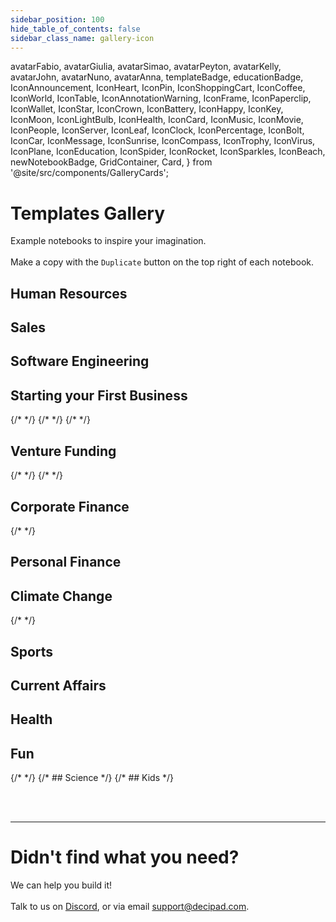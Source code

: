 ```yaml
---
sidebar_position: 100
hide_table_of_contents: false
sidebar_class_name: gallery-icon
---
```


  avatarFabio,
  avatarGiulia,
  avatarSimao,
  avatarPeyton,
  avatarKelly,
  avatarJohn,
  avatarNuno,
  avatarAnna,
  templateBadge,
  educationBadge,
  IconAnnouncement,
  IconHeart,
  IconPin,
  IconShoppingCart,
  IconCoffee,
  IconWorld,
  IconTable,
  IconAnnotationWarning,
  IconFrame,
  IconPaperclip,
  IconWallet,
  IconStar,
  IconCrown,
  IconBattery,
  IconHappy,
  IconKey,
  IconMoon,
  IconLightBulb,
  IconHealth,
  IconCard,
  IconMusic,
  IconMovie,
  IconPeople,
  IconServer,
  IconLeaf,
  IconClock,
  IconPercentage,
  IconBolt,
  IconCar,
  IconMessage,
  IconSunrise,
  IconCompass,
  IconTrophy,
  IconVirus,
  IconPlane,
  IconEducation,
  IconSpider,
  IconRocket,
  IconSparkles,
  IconBeach,
  newNotebookBadge,
  GridContainer,
  Card,
} from '@site/src/components/GalleryCards';

# Templates Gallery

Example notebooks to inspire your imagination. <br></br>
Make a copy with the `Duplicate` button on the top right of each notebook.

## Human Resources

<GridContainer>
  <Card
    author="Kelly McEttrick"
    cardColor="--card-yellow"
    icon={IconLeaf}
    title="Offer letter template"
    img="https://user-images.githubusercontent.com/12210180/162471244-15b6b5ba-5ed3-45ee-a6e0-475d1b018053.png"
    notebook="https://app.decipad.com/n/An-offer-letter-for-startup-employees-template-%3ArpkOOZpHjUQHfm2cDDOKR"
    description="Offer letters at startups most often include stock base compensation. Use this template to explain how these work and next steps."
    template
    avatar={avatarKelly}
  />
  <Card
    author="Kelly McEttrick"
    cardColor="--card-green"
    icon={IconLeaf}
    title="Understanding stock options"
    img="https://user-images.githubusercontent.com/12210180/162471244-15b6b5ba-5ed3-45ee-a6e0-475d1b018053.png"
    notebook="https://app.decipad.com/n/Understanding-stock-options-at-an-early-stage-startup%3ArSztWxWyHRz3wp-1sm13M"
    description="How equity compensation works? How much will your stock options be worth in the future?"
    avatar={avatarKelly}
  />
  <Card
    author="Kelly McEttrick"
    cardColor="--card-blue"
    icon={IconPercentage}
    title="Performance summary letter template"
    img="https://user-images.githubusercontent.com/12210180/162471244-15b6b5ba-5ed3-45ee-a6e0-475d1b018053.png"
    notebook="https://app.decipad.com/n/-Template-Performance-summary-letter-%3AjuzNZDn4zNSqn2Rz14pKn"
    description="Compensation adjustments are often based on performance and a formula. Use this template to communicate adjustments."
    template
    avatar={avatarKelly}
  />
  <Card
    author="Nuno Job"
    cardColor="--card-pink"
    icon={IconCoffee}
    title="Adjusting employee compensation when moving countries"
    img="https://user-images.githubusercontent.com/12210180/162471244-15b6b5ba-5ed3-45ee-a6e0-475d1b018053.png"
    notebook="https://app.decipad.com/n/Emily-in-Paris%3AmCTaRvBPOskMxCEKeKKxt?secret=Zhm1ToqvarE6ZzXHJU2Cn"
    description="A notebook that breaks down the calculations behind salary adjustments when moving cities."
    avatar={avatarNuno}
  />
</GridContainer>

## Sales

<GridContainer>
  <Card
    author="Kelly McEttrick"
    cardColor="--card-orange"
    icon={IconShoppingCart}
    title="Sales Pipeline Report"
    img="https://user-images.githubusercontent.com/12210180/162471244-15b6b5ba-5ed3-45ee-a6e0-475d1b018053.png"
    notebook="https://app.decipad.com/n/-Template-Sales-Report-Monthly-Pipeline-Update%3ABxUws8V5ImNdj3feqCevN"
    description="Bring context to your sales funnel. Use this template to easily track your pipeline, analyze top performers and share insights with your team."
    template
    avatar={avatarKelly}
  />
  <Card
    author="Kelly McEttrick"
    cardColor="--card-purple"
    icon={IconHappy}
    title="SDR Compensation Letter"
    img="https://user-images.githubusercontent.com/12210180/162471244-15b6b5ba-5ed3-45ee-a6e0-475d1b018053.png"
    notebook="https://app.decipad.com/n/SDR-compensation-for-growing-companies%3AgEo9yC8lhBXeko-5dSxIV"
    description="An interactive commission plan that allows sales to easily explore different scenarios and better understand how their performance impacts their pay."
    template
    avatar={avatarKelly}
    newNotebook
  />
  <Card
    author="Kelly McEttrick"
    cardColor="--card-yellow"
    icon={IconMessage}
    title="Building a Commission Plan"
    img="https://user-images.githubusercontent.com/12210180/162471244-15b6b5ba-5ed3-45ee-a6e0-475d1b018053.png"
    notebook="https://app.decipad.com/n/Tips-for-building-a-commission-plan-from-experts%3AyoiYxMLOyZk_GP3QkTl1y"
    description="Best practices and tips for building a commission plan from experts."
    avatar={avatarKelly}
    newNotebook
  />
  <Card
    author="Peyton Swift"
    cardColor="--card-yellow"
    icon={IconPercentage}
    title="Tiered Rate Commission Plan"
    img="https://user-images.githubusercontent.com/12210180/162471244-15b6b5ba-5ed3-45ee-a6e0-475d1b018053.png"
    notebook="https://app.decipad.com/n/Sales-commission-letter-tiered-rates-%3AyN_j70uUyLKBVXn-7cmqJ"
    description="Share interactive commission plans with your sales team so they can better understand how their variable compensation will work."
    avatar={avatarPeyton}
    template
    newNotebook
  />
  <Card
    author="Peyton Swift"
    cardColor="--card-yellow"
    icon={IconPercentage}
    title="Tiered Rate Commission Plan - Seasonality"
    img="https://user-images.githubusercontent.com/12210180/162471244-15b6b5ba-5ed3-45ee-a6e0-475d1b018053.png"
    notebook="https://app.decipad.com/n/Sales-commission-letter-advanced-tiered-rates-%3A72ZufuX-ShOY0yXg57p60"
    description="Design a sales commission plan that encourages steady performance throughout the year and offers rewards for sales teams who achieve higher sales during peak seasons."
    template
    avatar={avatarPeyton}
    newNotebook
  />
  <Card
    author="Kelly McEttrick"
    cardColor="--card-orange"
    icon={IconShoppingCart}
    title="Commission Pipeline Tracking"
    img="https://user-images.githubusercontent.com/12210180/162471244-15b6b5ba-5ed3-45ee-a6e0-475d1b018053.png"
    notebook="https://app.decipad.com/n/-Template-Commission-Pipeline-Tracking%3AaIaxBwyCvG6h3Arh4ea9H"
    description="A template to monitor your sales pipeline and easily forecast how you are pacing to a sales goal, quota and commission payout."
    template
    avatar={avatarKelly}
    newNotebook
  />
  <Card
    author="Simão Dias"
    cardColor="--card-green"
    icon={IconRocket}
    title="Pricing Calculator"
    img="https://user-images.githubusercontent.com/12210180/162471244-15b6b5ba-5ed3-45ee-a6e0-475d1b018053.png"
    notebook="https://app.decipad.com/n/-Template-Pricing-Calculator%3A8Z1R0ZJhsmj8-8nidd7sF"
    description="Pricing configuration can be complicated at times, use this template to explore pricing options."
    template
    avatar={avatarSimao}
    newNotebook
  />
</GridContainer>

## Software Engineering

<GridContainer>
  <Card
    author="Fabio Santos"
    cardColor="--card-blue"
    icon={IconServer}
    title="Picking the right GitHub plan for your team"
    img="https://user-images.githubusercontent.com/12210180/162471244-15b6b5ba-5ed3-45ee-a6e0-475d1b018053.png"
    notebook="https://app.decipad.com/n/Should-I-upgrade-to-Github-s-Enterprise-plan-%3AFlwvRkd6oiuePyH7MNzan"
    description="Explores different plan scenarios depending on your team's GitHub usage."
    avatar={avatarFabio}
  />
</GridContainer>

## Starting your First Business

<GridContainer>
  <Card
    author="Kelly McEttrick"
    cardColor="--card-green"
    icon={IconCard}
    title="Invoice template"
    img="https://user-images.githubusercontent.com/12210180/162471244-15b6b5ba-5ed3-45ee-a6e0-475d1b018053.png"
    notebook="https://app.decipad.com/n/Invoice-for-Professional-Services%3AbvG3oSIDSMoZxx5oFHQ4r"
    description="This notebook showcases how you can create an invoice on Decipad."
    template
    avatar={avatarKelly}
  ></Card>
  <Card
    author="Peyton Swift"
    cardColor="--card-green"
    icon={IconWallet}
    title="Yearly Marketing Budget"
    img="https://user-images.githubusercontent.com/12210180/162471244-15b6b5ba-5ed3-45ee-a6e0-475d1b018053.png"
    notebook="https://app.decipad.com/n/Yearly-Marketing-Budget%3A-DS_cAn252f5GtDHFKI9D"
    description="Use this  template to efficiently plan and track your marketing expenses, enabling you to make informed decisions and easily communicate your investment."
    template
    avatar={avatarPeyton}
  ></Card>
  <Card
    author="Peyton Swift"
    cardColor="--card-green"
    icon={IconRocket}
    title="UX Design Proposal Template"
    img="https://user-images.githubusercontent.com/12210180/162471244-15b6b5ba-5ed3-45ee-a6e0-475d1b018053.png"
    notebook="https://app.decipad.com/n/UX-Design-Client-Proposal%3AEDoj00ZVGr4-MNIbCCB6L"
    description="Use this template to outline your project goals, establish a clear scope of work, and present your design process and pricing structure to potential clients.
                "
    template
    avatar={avatarPeyton}
  ></Card>
  <Card
    author="Simão Dias"
    cardColor="--card-purple"
    icon={IconSparkles}
    title="Start a business"
    img="https://user-images.githubusercontent.com/12210180/162471244-15b6b5ba-5ed3-45ee-a6e0-475d1b018053.png"
    notebook="https://app.decipad.com/n/-Starting-a-Candle-Business%3Ax7lAd-B_27F0gCxxhlHDr"
    description="Example on how to break down and forecast financials of a businees before starting."
    avatar={avatarSimao}
  />
  <Card
    author="Giulia Camargo"
    cardColor="--card-yellow"
    icon={IconStar}
    title="Pricing a consulting project"
    img="https://user-images.githubusercontent.com/12210180/162471244-15b6b5ba-5ed3-45ee-a6e0-475d1b018053.png"
    notebook="https://app.decipad.com/n/Pricing-a-consulting-project%3AXvFir3R2H_GvTfsy5bA4Q"
    description="Landed a new project? Use this model to understand how to calculate staff allocation, project expenses, and target rates."
    avatar={avatarGiulia}
  />
  {/* <Card
                author="Nuno Job"
                cardColor="--card-green"
                icon="🤔"
                title="How much money do I need to start my business?"
                img="https://user-images.githubusercontent.com/12210180/162471244-15b6b5ba-5ed3-45ee-a6e0-475d1b018053.png"
                notebook="https://app.decipad.com/n/Simple-Cashflow%3Ak1Zw0l2QmvbU5DIJ_XWxu?secret=vgzyDwDdJhTNN1SccetIe"
                description="Use this notebook to understand your cashflow and project the initial investment you need."
              ></Card> */}
  {/* <Card
                author="Nuno Job"
                cardColor="--card-green"
                icon="🤒"
                title=" Build a new gym"
                img="https://user-images.githubusercontent.com/12210180/162471244-15b6b5ba-5ed3-45ee-a6e0-475d1b018053.png"
                notebook="https://app.decipad.com"
                description="Missing"
            /> */}
  <Card
    author="Giulia Camargo"
    cardColor="--card-white"
    icon={IconKey}
    title="Restaurant Pricing"
    img="https://user-images.githubusercontent.com/12210180/162471244-15b6b5ba-5ed3-45ee-a6e0-475d1b018053.png"
    notebook="https://app.decipad.com/n/Is-my-restaurant-profitable-%3AJ0dGd6P-2FCtBN-RaULz4"
    description="Use this model to understand how you should price the meals at your restaurant in order to be profitable."
    avatar={avatarGiulia}
  />
  {/* <Card
                author="Nuno Job"
                cardColor="--card-green"
                icon="🤒"
                title=" Trojan Financials"
                img="https://user-images.githubusercontent.com/12210180/162471244-15b6b5ba-5ed3-45ee-a6e0-475d1b018053.png"
                notebook="https://app.decipad.com"
                description="Missing"
          /> */}
</GridContainer>

## Venture Funding

<GridContainer>
  {/* <Card
                author="Nuno Job"
                cardColor="--card-green"
                icon="🤒"
                title="Pro-rata calculator for your next round"
                img="https://user-images.githubusercontent.com/12210180/162471244-15b6b5ba-5ed3-45ee-a6e0-475d1b018053.png"
                notebook="https://app.decipad.com"
                description="Missing"
        /> */}
  <Card
    author="Nuno Job"
    cardColor="--card-blue"
    icon={IconRocket}
    title="A founders guide to pricing your first round"
    img="https://user-images.githubusercontent.com/12210180/162471244-15b6b5ba-5ed3-45ee-a6e0-475d1b018053.png"
    notebook="https://app.decipad.com/n/A-founders-guide-to-pricing-your-first-round%3AEIfsPUrmoNZDMtGHYuxMW"
    description="Before you negotiate your first VC round, you might have a simple cap. This Notebook goes over the math and breaks it down."
    avatar={avatarNuno}
  />
  <Card
    author="Nuno Job"
    cardColor="--card-yellow"
    icon={IconAnnotationWarning}
    title="A founder's guide to liquidation preference"
    img="https://user-images.githubusercontent.com/12210180/162471244-15b6b5ba-5ed3-45ee-a6e0-475d1b018053.png"
    notebook="https://app.decipad.com/n/A-founder-s-guide-to-liquidation-preference-startup-demo%3A789aAn-CwBN1JoxDCZxjn"
    description="When negotiating your term sheet, you will likely find liquidation preference as one of the terms. So, what does it mean?"
    avatar={avatarNuno}
  />
  {/* <Card
                author="Nuno Job"
                cardColor="--card-green"
                icon="🤒"
                title="Profit sharing with founders for a VC fund"
                img="https://user-images.githubusercontent.com/12210180/162471244-15b6b5ba-5ed3-45ee-a6e0-475d1b018053.png"
                notebook="https://app.decipad.com"
                description="Missing"
    /> */}
</GridContainer>

## Corporate Finance

<GridContainer>
  <Card
    author="Kelly McEttrick"
    cardColor="--card-green"
    icon={IconWorld}
    title="$AAPL, interest rates and the stock market"
    img="https://user-images.githubusercontent.com/12210180/162471244-15b6b5ba-5ed3-45ee-a6e0-475d1b018053.png"
    notebook="https://app.decipad.com/n/How-much-is-Apple-worth-Breaking-down-a-DFC-model-for-AAPL-%3AhioCODsrbDsTmMHKdukPm"
    description="You’ve probably been hearing a lot about interest rates lately. Check out this model that shows why they have been making the markets go wild."
    avatar={avatarKelly}
  />
  {/*
              <Card
                author="Nuno Job"
                cardColor="--card-green"
                icon="🤒"
                title="Vera Cruz"
                img="https://user-images.githubusercontent.com/12210180/162471244-15b6b5ba-5ed3-45ee-a6e0-475d1b018053.png"
                notebook="https://app.decipad.com"
                description="Missing"
              />
              */}
</GridContainer>

## Personal Finance

<GridContainer>
  <Card
    author="Nuno Job"
    cardColor="--card-green"
    icon={IconRocket}
    title="How much money do I get on a savings account?"
    img="https://user-images.githubusercontent.com/12210180/162471244-15b6b5ba-5ed3-45ee-a6e0-475d1b018053.png"
    notebook="https://app.decipad.com/n/How-much-money-do-I-get-on-a-savings-account-Template%3AynrEw3tTP1a6MVrUYbM_3"
    description="Some institutions pay interest when you open a savings account. Use this template to check how much money you will get after taxes."
    template
    newNotebook
    avatar={avatarNuno}
  />
  <Card
    author="Simão Dias"
    cardColor="--card-green"
    icon={IconLeaf}
    title="Finance Tracker"
    img="https://user-images.githubusercontent.com/12210180/162471244-15b6b5ba-5ed3-45ee-a6e0-475d1b018053.png"
    notebook="https://app.decipad.com/n/-Template-My-Finance-Tracker-2023%3AA5sV922M9Qtn71KoDdHzO"
    description="Input your expenses and income to get a detailed summary of cashflows using data views."
    template
    newNotebook
    avatar={avatarSimao}
  />
  <Card
    author="Peyton Swift"
    cardColor="--card-green"
    icon={IconRocket}
    title="When can I retire?"
    img="https://user-images.githubusercontent.com/12210180/162471244-15b6b5ba-5ed3-45ee-a6e0-475d1b018053.png"
    notebook="https://app.decipad.com/n/-Decode-F-I-R-E-%3AD8PUgXa8VQxoCIWi7Tq4A?secret=JTq7qfP3q_qbNGsYAm_Uu"
    description="Use the F.I.R.E model (Financial Independence, Retire Early) to understand how you can become work optional."
    avatar={avatarPeyton}
  />
  <Card
    author="PeytonSwift"
    cardColor="--card-green"
    icon={IconRocket}
    title="Can I afford all these subscriptions?"
    img="https://user-images.githubusercontent.com/12210180/162471244-15b6b5ba-5ed3-45ee-a6e0-475d1b018053.png"
    notebook="https://app.decipad.com/n/-Subscription-Tracker%3Awy0DuDrADXjoUOsW59iTc?secret=DpImmwlNWuLdw4XYUhldd"
    description="Everything is using a subscription model nowadays. Use this model to understand your expenses."
    avatar={avatarPeyton}
  />
  <Card
    author="Kelly McEttrick"
    cardColor="--card-green"
    icon={IconRocket}
    title="Should you negotiate your salary?"
    img="https://user-images.githubusercontent.com/12210180/162471244-15b6b5ba-5ed3-45ee-a6e0-475d1b018053.png"
    notebook="https://app.decipad.com/n/How-much-are-you-losing-during-your-lifetime-if-you-don-t-negotiate-your-salary-%3Ah65Y4c99Swzn9smvVNyMC"
    description="Your salary is much like investing: where you start impacts your total return. Explore the numbers on this notebook to see how much you would be losing."
    avatar={avatarKelly}
  />
  <Card
    author="Simão Dias"
    cardColor="--card-white"
    icon={IconAnnotationWarning}
    title="Interest Rates? How much are they costing me?"
    img="https://user-images.githubusercontent.com/12210180/162471244-15b6b5ba-5ed3-45ee-a6e0-475d1b018053.png"
    notebook="https://app.decipad.com/n/Interest-Rates-How-much-are-they-costing-me-%3AKQ6BCwfuv1ijdQcSmiki7"
    description="It's important to understand how much of your monthly payment is going to the principal (ie. to repay your owed money) and how much is going to fees and interest."
    avatar={avatarSimao}
  />
  <Card
    author="Peyton Swift"
    cardColor="--card-green"
    icon={IconRocket}
    title="Saving for a big purchase"
    img="https://user-images.githubusercontent.com/12210180/162471244-15b6b5ba-5ed3-45ee-a6e0-475d1b018053.png"
    notebook="https://app.decipad.com/n/Saving-for-a-big-purchase%3ACHaAlJTk9l8BLiE38HmDx"
    description="Input your expenses and income to find how long it will take you to save for a big purchase."
    avatar={avatarPeyton}
    template
  />
</GridContainer>

## Climate Change

<GridContainer>
  <Card
    author="Nuno Job"
    cardColor="--card-blue"
    icon={IconCar}
    title="Should I buy an electric car?"
    img="https://user-images.githubusercontent.com/12210180/162471244-15b6b5ba-5ed3-45ee-a6e0-475d1b018053.png"
    notebook="https://app.decipad.com/n/-Should-I-buy-an-electric-car-%3AX94KlVvqJDUvIqt-9mv93"
    description="Want to make the switch to electric? Use this model to understand how to calculate your savings potential."
    avatar={avatarNuno}
  />
  {/* <Card
                author="Nuno Job"
                cardColor="--card-green"
                icon="🤒"
                title="Should I change my electric car energy tariff"
                img="https://user-images.githubusercontent.com/12210180/162471244-15b6b5ba-5ed3-45ee-a6e0-475d1b018053.png"
                notebook="https://app.decipad.com"
                description="Missing"
          /> */}
  <Card
    author="Peyton Swift"
    cardColor="--card-yellow"
    icon={IconAnnouncement}
    title="How much can I save if I stop using my air conditioning?"
    img="https://user-images.githubusercontent.com/12210180/162471244-15b6b5ba-5ed3-45ee-a6e0-475d1b018053.png"
    notebook="https://app.decipad.com/n/Copy-of-How-much-can-I-save-if-I-stop-using-my-air-conditioning-Yen-%3AuzEyS4KVhhLGRq8RWO0Ua"
    description="As Europe copes with rising energy prices, the Spanish government has asked citizens to turn down the A/C."
    avatar={avatarPeyton}
  />
  <Card
    author="Giulia Camargo"
    cardColor="--card-green"
    icon={IconRocket}
    title="Earth overshoot day"
    img="https://user-images.githubusercontent.com/12210180/162471244-15b6b5ba-5ed3-45ee-a6e0-475d1b018053.png"
    notebook="https://app.decipad.com/n/Earth-Overshoot-Day%3AafAklYs-D00_535FlF4qJ"
    description="Each year's #EarthOvershootDay
                marks when humanity’s demand for ecological resources exceeds what the earth can regenerate in a year. Have you ever wondered how it is calculated?"
    avatar={avatarGiulia}
  />
</GridContainer>

## Sports

<GridContainer>
  <Card
    author="Kelly McEttrick"
    cardColor="--card-green"
    icon={IconRocket}
    title="How to build up your runs this summer"
    img="https://user-images.githubusercontent.com/12210180/162471244-15b6b5ba-5ed3-45ee-a6e0-475d1b018053.png"
    notebook="https://app.decipad.com/n/How-to-build-up-your-runs-this-summer-consumer-demo%3ApBMgmhZf4YbMZhvkm1bBM"
    description="Make a plan to increase the distance you can run."
    avatar={avatarKelly}
  />
  <Card
    author="Nuno Job"
    cardColor="--card-green"
    icon={IconRocket}
    title="Comparing your triathlon times to Olympic gold winners"
    img="https://user-images.githubusercontent.com/12210180/162471244-15b6b5ba-5ed3-45ee-a6e0-475d1b018053.png"
    notebook="https://app.decipad.com/n/Triathlon-times-demo-consumer%3ABiAU1Doi3hknMbRVJ7wj0"
    description="Ever wonder how your triathlon time can compare to elite athletes? Explore the calculations."
    avatar={avatarNuno}
  />
  <Card
    author="Peyton Swift"
    cardColor="--card-green"
    icon={IconRocket}
    title="Improving your 5k time"
    img="https://user-images.githubusercontent.com/12210180/162471244-15b6b5ba-5ed3-45ee-a6e0-475d1b018053.png"
    notebook="https://app.decipad.com/n/Improving-your-5k-time-demo-consumer%3Aauj_wnWdSnuTw2XjNn_nP"
    description="Simple calculations on how to improve running times."
    avatar={avatarPeyton}
  />
  <Card
    author="Giulia Camargo"
    cardColor="--card-blue"
    icon={IconVirus}
    title="What size should my skis be?"
    img="https://user-images.githubusercontent.com/12210180/174139877-d558a1ac-b995-4848-a7a7-f42cd53e3401.png"
    notebook="https://app.decipad.com/n/-What-size-skis-do-I-need-%3AHAxnPfO0e4H9MHoig3zFG?secret=VDoYnnowEi8imsPqvUyWT"
    description="Going to the mountains? Use this model to learn how to calculate your perfect ski size."
    avatar={avatarGiulia}
  />
</GridContainer>

## Current Affairs

<GridContainer>
  <Card
    author="Simão Dias"
    cardColor="--card-green"
    icon={IconRocket}
    title="Revenue from Twitter verification"
    img="https://user-images.githubusercontent.com/12210180/162471244-15b6b5ba-5ed3-45ee-a6e0-475d1b018053.png"
    notebook="https://app.decipad.com/n/Let-s-do-the-Math-Revenue-from-Twitter-Verification:pFbOpkpXR_5O-hJGIjTSy"
    description="How much revenue could Twitter bring by charging for verification?"
    avatar={avatarSimao}
    newNotebook
  />
</GridContainer>

## Health

<GridContainer>
  <Card
    author="Anna"
    cardColor="--card-purple"
    icon={IconMoon}
    title="Sleep cycle calculator"
    img="https://user-images.githubusercontent.com/12210180/162471244-15b6b5ba-5ed3-45ee-a6e0-475d1b018053.png"
    notebook="https://app.decipad.com/n/Sleep-Cycle-Calculator%3AROAKYSWv17L9rpVww-D7D"
    description="Wondering why you’re waking up tired? Maybe it’s because you’re not respecting your sleep cycle!"
    avatar={avatarAnna}
  />
  <Card
    author="John Costa"
    cardColor="--card-green"
    icon={IconRocket}
    title="What's the real price of social media"
    img="https://user-images.githubusercontent.com/12210180/162471244-15b6b5ba-5ed3-45ee-a6e0-475d1b018053.png"
    notebook="https://app.decipad.com/n/Copy-of-What-s-the-real-price-of-social-media-%3AERjndAreui5OGaP_lqZRM"
    description="What would happen if you reallocated a portion of your social media time into productive work hours?"
    avatar={avatarJohn}
  />
</GridContainer>

## Fun

<GridContainer>
  <Card
    author="Nuno Job"
    cardColor="--card-yellow"
    icon={IconCoffee}
    title="How to make the perfect cup of coffee?"
    img="https://user-images.githubusercontent.com/12210180/162471244-15b6b5ba-5ed3-45ee-a6e0-475d1b018053.png"
    notebook="https://app.decipad.com/n/How-to-make-the-perfect-cup-of-coffee-%3AhSp6SmazqhsvafYO9QRsZ"
    description="Brewing coffee is a science. Understand the math behind it and get personalized instructions to make drip coffee with this notebook."
    avatar={avatarNuno}
  />
  <Card
    author="Simão Dias"
    cardColor="--card-green"
    icon={IconRocket}
    title="Bitcoins, or burgers?"
    img="https://user-images.githubusercontent.com/12210180/162471244-15b6b5ba-5ed3-45ee-a6e0-475d1b018053.png"
    notebook="https://app.decipad.com/n/Bitcoins-or-Burgers-%3AuMSqYhchnox64XIQm4iwe"
    description="Find how many hambuergers you can buy with your Bitcoin."
    avatar={avatarSimao}
  />
  {/*
              <Card
                author="Nuno Job"
                cardColor="--card-green"
                icon="🤔"
                title="Rounding, fact checking xkcd "
                img="https://user-images.githubusercontent.com/12210180/162471244-15b6b5ba-5ed3-45ee-a6e0-475d1b018053.png"
                notebook="https://dev.decipad.com/n/Rounding-xkcd-2585-demo-consumer%3AMi0x3omXZH0mJ0C9JEuP0"
                description="Using the Decipad language to fact xkcd"
              />
        */}
</GridContainer>
{/*
## Science
            <GridContainer>
              <Card
                author="João Pena"
                cardColor="--card-yellow"
                icon="🪨"
                title="How does gravity work?"
                img="https://user-images.githubusercontent.com/12210180/162471244-15b6b5ba-5ed3-45ee-a6e0-475d1b018053.png"
                notebook="https://app.decipad.com/n/Q5sDRcpQ4lYSg84Hrs3gf?secret=Bf2nWPe5ZAuDJL9MEWP1L"
                description="How much force do you exert on earth? Use this model to learn some physics fundamentals!"
              />
            </GridContainer>
*/}
{/*
## Kids
<GridContainer>
<Card
                author="Simão Dias"
                cardColor="--card-green"
                icon="🐇"
                title="Step to Bunny Hop Converter"
                img="https://user-images.githubusercontent.com/12210180/162471244-15b6b5ba-5ed3-45ee-a6e0-475d1b018053.png"
                notebook="https://app.decipad.com"
                description="Interactive playground to calculate bunny hops."
              />
              <Card
                author="Nuno Job"
                cardColor="--card-blue"
                icon="🏛"
                title="Roman Numerals"
                img="https://user-images.githubusercontent.com/12210180/162471244-15b6b5ba-5ed3-45ee-a6e0-475d1b018053.png"
                notebook="https://app.decipad.com"
                description="Roman numerals using the Decipad Language."
              />
              <Card
                author="Nuno Job"
                cardColor="--card-yellow"
                icon="🪶"
                title="Alice in Feathers"
                img="https://user-images.githubusercontent.com/12210180/162471244-15b6b5ba-5ed3-45ee-a6e0-475d1b018053.png"
                notebook="https://app.decipad.com"
                description="Powerful unit conversion with the Decipad Language."
              />
            </GridContainer>
            */}

<br></br>

---

# Didn't find what you need?

We can help you build it! <br></br>
Talk to us on [Discord](https://discord.gg/CUtKEd3rBn), or via email [support@decipad.com](mailto:support@decipad.com).
